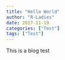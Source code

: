 ```yaml
---
title: "Hello World"
author: "R-Ladies"
date: 2017-11-19
categories: ["Test"]
tags: ["Test"]
---
```


This is a blog test